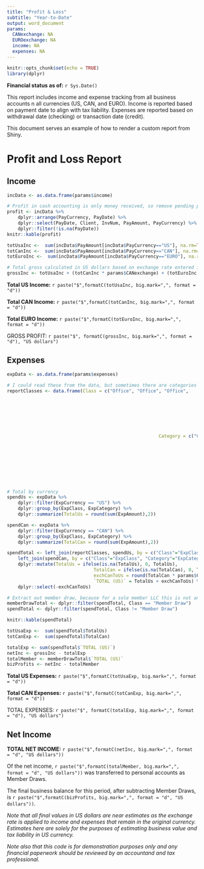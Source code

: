 ```yaml
---
title: "Profit & Loss"
subtitle: "Year-to-Date"
output: word_document
params:
  CANexchange: NA
  EUROexchange: NA
  income: NA
  expenses: NA
---
```


```r
knitr::opts_chunk$set(echo = TRUE)
library(dplyr)
```

**Financial status as of:** `r Sys.Date()`

This report includes income and expense tracking from all business accounts n all currencies (US, CAN, and EURO).  Income is reported based on payment date to align with tax liability.  Expenses are reported based on withdrawal date (checking) or transaction date (credit).

This document serves an example of how to render a custom report from Shiny.

# Profit and Loss Report

## Income

```r
incData <- as.data.frame(params$income) 

# Profit in cash accounting is only money received, so remove pending payments
profit <- incData %>%
	dplyr::arrange(PayCurrency, PayDate) %>%
	dplyr::select(PayDate, Client, InvNum, PayAmount, PayCurrency) %>%
	dplyr::filter(!is.na(PayDate))
knitr::kable(profit)
```

```r
totUsaInc <-  sum(incData$PayAmount[incData$PayCurrency=="US"], na.rm=TRUE)
totCanInc <-  sum(incData$PayAmount[incData$PayCurrency=="CAN"], na.rm=TRUE)
totEuroInc <-  sum(incData$PayAmount[incData$PayCurrency=="EURO"], na.rm=TRUE)

# Total gross calculated in US dollars based on exchange rate entered in Shiny.
grossInc <- totUsaInc + (totCanInc * params$CANexchange) + (totEuroInc * params$EUROexchange)

```


**Total US Income:** `r paste("$",formatC(totUsaInc, big.mark=",", format = "d"))`

**Total CAN Income:** `r paste("$",formatC(totCanInc, big.mark=",", format = "d"))`

**Total EURO Income:** `r paste("$",formatC(totEuroInc, big.mark=",", format = "d"))`

GROSS PROFIT: `r paste("$", formatC(grossInc, big.mark=",", format = "d"), "US dollars")`

## Expenses

```r
expData <- as.data.frame(params$expenses)

# I could read these from the data, but sometimes there are categories with no expenses that I still want to appear in the report
reportClasses <- data.frame(Class = c("Office", "Office", "Office",
																			"Development", "Development",
																			"Employees", "Employees",
																			"Member Draw",
																			"Professional Services", "Professional Services", "Professional Services", "Professional Services",
																			"Travel",
																			"Bank Fees",
																			"Taxes"),
														Category = c("Computer & Internet", "Postage & Delivery", "Rent",
																				 "Marketting", "Continuing Education",
																				 "Contractor", "Salary",
																				 "Member Draw",
																				 "Legal", "Insurance", "Payroll", "Accounting",
																				 "Travel",
																				 "Bank Service Charge",
																				 "Payroll Taxes"))


# Total by currency
spendUs <- expData %>%
	dplyr::filter(ExpCurrency == "US") %>%
	dplyr::group_by(ExpClass, ExpCategory) %>%
	dplyr::summarize(TotalUs = round(sum(ExpAmount),2))

spendCan <- expData %>%
	dplyr::filter(ExpCurrency == "CAN") %>%
	dplyr::group_by(ExpClass, ExpCategory) %>%
	dplyr::summarize(TotalCan = round(sum(ExpAmount),2))

spendTotal <- left_join(reportClasses, spendUs, by = c("Class"="ExpClass", "Category"="ExpCategory")) %>%
	left_join(spendCan, by = c("Class"="ExpClass", "Category"="ExpCategory")) %>%
	dplyr::mutate(TotalUs = ifelse(is.na(TotalUs), 0, TotalUs),
								TotalCan = ifelse(is.na(TotalCan), 0, TotalCan),
								exchCanToUs = round(TotalCan * params$CANexchange),
								`TOTAL (US)` = TotalUs + exchCanToUs) %>%
	dplyr::select(-exchCanToUs)

# Extract out member draw, because for a sole member LLC this is not an expense
memberDrawTotal <- dplyr::filter(spendTotal, Class == "Member Draw")
spendTotal <- dplyr::filter(spendTotal, Class != "Member Draw")

knitr::kable(spendTotal)

```

```r
totUsaExp <-  sum(spendTotal$TotalUs)
totCanExp <-  sum(spendTotal$TotalCan)

totalExp <- sum(spendTotal$`TOTAL (US)`)
netInc <- grossInc - totalExp
totalMember <- memberDrawTotal$`TOTAL (US)`
bizProfits <- netInc - totalMember

```

**Total US Expenses:** `r paste("$",formatC(totUsaExp, big.mark=",", format = "d"))`

**Total CAN Expenses:** `r paste("$",formatC(totCanExp, big.mark=",", format = "d"))`

TOTAL EXPENSES: `r paste("$", formatC(totalExp, big.mark=",", format = "d"), "US dollars")`

## Net Income

**TOTAL NET INCOME:** `r paste("$",formatC(netInc, big.mark=",", format = "d", "US dollars"))`

Of the net income, `r paste("$",formatC(totalMember, big.mark=",", format = "d", "US dollars"))` was transferred to personal accounts as Member Draws.

The final business balance for this period, after subtracting Member Draws, is `r paste("$",formatC(bizProfits, big.mark=",", format = "d", "US dollars"))`.

*Note that all final values in US dollars are near estimates as the exchange rate is applied to income and expenses that remain in the original currency.  Estimates here are solely for the purposes of estimating business value and tax liability in US currency.*

*Note also that this code is for demonstration purposes only and any financial paperwork should be reviewed by an accountand and tax professional.*

